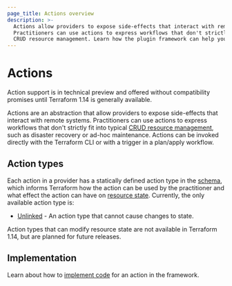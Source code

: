 ```yaml
---
page_title: Actions overview
description: >-
  Actions allow providers to expose side-effects that interact with remote systems.
  Practitioners can use actions to express workflows that don't strictly fit into typical
  CRUD resource management. Learn how the plugin framework can help you implement actions.
---
```


# Actions

<Highlight>

Action support is in technical preview and offered without compatibility promises until Terraform 1.14 is generally available.

</Highlight>

Actions are an abstraction that allow providers to expose side-effects that interact with remote systems. Practitioners
can use actions to express workflows that don't strictly fit into typical [CRUD resource management](/terraform/plugin/framework/resources),
such as disaster recovery or ad-hoc maintenance. Actions can be invoked directly with the Terraform CLI or with
a trigger in a plan/apply workflow.

## Action types

Each action in a provider has a statically defined action type in the [schema](/terraform/plugin/framework/actions/implementation#schema-method), which informs Terraform how the action can be used
by the practitioner and what effect the action can have on [resource state](/terraform/plugin/framework/handling-data/terraform-concepts#state).
Currently, the only available action type is:

- [Unlinked](/terraform/plugin/framework/actions/implementation#unlinked-action) - An action type that cannot cause changes to state.

Action types that can modify resource state are not available in Terraform 1.14, but are planned for future releases.

## Implementation

Learn about how to [implement code](/terraform/plugin/framework/actions/implementation) for an action in the framework.

